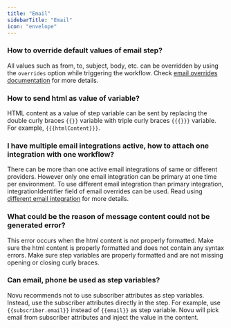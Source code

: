 ```yaml
---
title: "Email"
sidebarTitle: "Email"
icon: "envelope"
---
```


### How to override default values of email step?
All values such as from, to, subject, body, etc. can be overridden by using the `overrides` option while triggering the workflow. Check [email overrides documentation](/channels-and-providers/email/overview#sending-email-overrides) for more details.

### How to send html as value of variable? 
HTML content as a value of step variable can be sent by replacing the double curly braces `{{}}` variable with triple curly braces `{{{}}}` variable. For example, `{{{htmlContent}}}`.

### I have multiple email integrations active, how to attach one integration with one workflow?
There can be more than one active email integrations of same or different providers. However only one email integration can be primary at one time per environment. To use different email integration than primary integration, integrationIdentifier field of email overrides can be used. Read using [different email integration](/channels-and-providers/email/overview#using-different-email-integration) for more details.

### What could be the reason of message content could not be generated error?
This error occurs when the html content is not properly formatted. Make sure the html content is properly formatted and does not contain any syntax errors. Make sure step variables are properly formatted and are not missing opening or closing curly braces.

### Can email, phone be used as step variables?
Novu recommends not to use subscriber attributes as step variables. Instead, use the subscriber attributes directly in the step. For example, use `{{subscriber.email}}` instead of `{{email}}` as step variable. Novu will pick email from subscriber attributes and inject the value in the content.

<Snippet file="contact-support.mdx" />